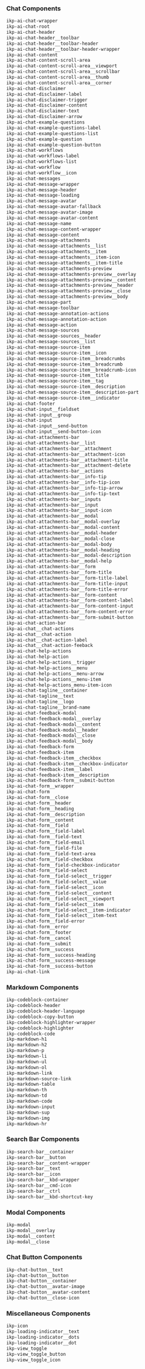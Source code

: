 ### Chat Components

```css
ikp-ai-chat-wrapper
ikp-ai-chat-root
ikp-ai-chat-header
ikp-ai-chat-header__toolbar
ikp-ai-chat-header__toolbar-header
ikp-ai-chat-header__toolbar-header-wrapper
ikp-ai-chat-content
ikp-ai-chat-content-scroll-area
ikp-ai-chat-content-scroll-area__viewport
ikp-ai-chat-content-scroll-area__scrollbar
ikp-ai-chat-content-scroll-area__thumb
ikp-ai-chat-content-scroll-area__corner
ikp-ai-chat-disclaimer
ikp-ai-chat-disclaimer-label
ikp-ai-chat-disclaimer-trigger
ikp-ai-chat-disclaimer-content
ikp-ai-chat-disclaimer-text
ikp-ai-chat-disclaimer-arrow
ikp-ai-chat-example-questions
ikp-ai-chat-example-questions-label
ikp-ai-chat-example-questions-list
ikp-ai-chat-example-question
ikp-ai-chat-example-question-button
ikp-ai-chat-workflows
ikp-ai-chat-workflows-label
ikp-ai-chat-workflows-list
ikp-ai-chat-workflow
ikp-ai-chat-workflow__icon
ikp-ai-chat-messages
ikp-ai-chat-message-wrapper
ikp-ai-chat-message-header
ikp-ai-chat-message-loading
ikp-ai-chat-message-avatar
ikp-ai-chat-message-avatar-fallback
ikp-ai-chat-message-avatar-image
ikp-ai-chat-message-avatar-content
ikp-ai-chat-message-name
ikp-ai-chat-message-content-wrapper
ikp-ai-chat-message-content
ikp-ai-chat-message-attachments
ikp-ai-chat-message-attachments__list
ikp-ai-chat-message-attachments__item
ikp-ai-chat-message-attachments__item-icon
ikp-ai-chat-message-attachments__item-title
ikp-ai-chat-message-attachments-preview
ikp-ai-chat-message-attachments-preview__overlay
ikp-ai-chat-message-attachments-preview__content
ikp-ai-chat-message-attachments-preview__header
ikp-ai-chat-message-attachments-preview__close
ikp-ai-chat-message-attachments-preview__body
ikp-ai-chat-message-part
ikp-ai-chat-message-toolbar
ikp-ai-chat-message-annotation-actions
ikp-ai-chat-message-annotation-action
ikp-ai-chat-message-action
ikp-ai-chat-message-sources
ikp-ai-chat-message-sources__header
ikp-ai-chat-message-sources__list
ikp-ai-chat-message-source-item
ikp-ai-chat-message-source-item__icon
ikp-ai-chat-message-source-item__breadcrumbs
ikp-ai-chat-message-source-item__breadcrumb
ikp-ai-chat-message-source-item__breadcrumb-icon
ikp-ai-chat-message-source-item__title
ikp-ai-chat-message-source-item__tag
ikp-ai-chat-message-source-item__description
ikp-ai-chat-message-source-item__description-part
ikp-ai-chat-message-source-item__indicator
ikp-ai-chat-footer
ikp-ai-chat-input__fieldset
ikp-ai-chat-input__group
ikp-ai-chat-input
ikp-ai-chat-input__send-button
ikp-ai-chat-input__send-button-icon
ikp-ai-chat-attachments-bar
ikp-ai-chat-attachments-bar__list
ikp-ai-chat-attachments-bar__attachment
ikp-ai-chat-attachments-bar__attachment-icon
ikp-ai-chat-attachments-bar__attachment-title
ikp-ai-chat-attachments-bar__attachment-delete
ikp-ai-chat-attachments-bar__actions
ikp-ai-chat-attachments-bar__info-tip
ikp-ai-chat-attachments-bar__info-tip-icon
ikp-ai-chat-attachments-bar__info-tip-arrow
ikp-ai-chat-attachments-bar__info-tip-text
ikp-ai-chat-attachments-bar__inputs
ikp-ai-chat-attachments-bar__input
ikp-ai-chat-attachments-bar__input-icon
ikp-ai-chat-attachments-bar__modal
ikp-ai-chat-attachments-bar__modal-overlay
ikp-ai-chat-attachments-bar__modal-content
ikp-ai-chat-attachments-bar__modal-header
ikp-ai-chat-attachments-bar__modal-close
ikp-ai-chat-attachments-bar__modal-body
ikp-ai-chat-attachments-bar__modal-heading
ikp-ai-chat-attachments-bar__modal-description
ikp-ai-chat-attachments-bar__modal-help
ikp-ai-chat-attachments-bar__form
ikp-ai-chat-attachments-bar__form-title
ikp-ai-chat-attachments-bar__form-title-label
ikp-ai-chat-attachments-bar__form-title-input
ikp-ai-chat-attachments-bar__form-title-error
ikp-ai-chat-attachments-bar__form-content
ikp-ai-chat-attachments-bar__form-content-label
ikp-ai-chat-attachments-bar__form-content-input
ikp-ai-chat-attachments-bar__form-content-error
ikp-ai-chat-attachments-bar__form-submit-button
ikp-ai-chat-action-bar
ikp-ai-chat__chat-actions
ikp-ai-chat__chat-action
ikp-ai-chat__chat-action-label
ikp-ai-chat__chat-action-feeback
ikp-ai-chat-help-actions
ikp-ai-chat-help-action
ikp-ai-chat-help-actions__trigger
ikp-ai-chat-help-actions__menu
ikp-ai-chat-help-actions__menu-arrow
ikp-ai-chat-help-actions__menu-item
ikp-ai-chat-help-actions_menu-item-icon
ikp-ai-chat-tagline__container
ikp-ai-chat-tagline__text
ikp-ai-chat-tagline__logo
ikp-ai-chat-tagline__brand-name
ikp-ai-chat-feedback-modal
ikp-ai-chat-feedback-modal__overlay
ikp-ai-chat-feedback-modal__content
ikp-ai-chat-feedback-modal__header
ikp-ai-chat-feedback-modal__close
ikp-ai-chat-feedback-modal__body
ikp-ai-chat-feedback-form
ikp-ai-chat-feedback-item
ikp-ai-chat-feedback-item__checkbox
ikp-ai-chat-feedback-item__checkbox-indicator
ikp-ai-chat-feedback-item__label
ikp-ai-chat-feedback-item__description
ikp-ai-chat-feedback-form__submit-button
ikp-ai-chat-form__wrapper
ikp-ai-chat-form
ikp-ai-chat-form__close
ikp-ai-chat-form__header
ikp-ai-chat-form__heading
ikp-ai-chat-form__description
ikp-ai-chat-form__content
ikp-ai-chat-form__field
ikp-ai-chat-form__field-label
ikp-ai-chat-form__field-text
ikp-ai-chat-form__field-email
ikp-ai-chat-form__field-file
ikp-ai-chat-form__field-text-area
ikp-ai-chat-form__field-checkbox
ikp-ai-chat-form__field-checkbox-indicator
ikp-ai-chat-form__field-select
ikp-ai-chat-form__field-select__trigger
ikp-ai-chat-form__field-select__value
ikp-ai-chat-form__field-select__icon
ikp-ai-chat-form__field-select__content
ikp-ai-chat-form__field-select__viewport
ikp-ai-chat-form__field-select__item
ikp-ai-chat-form__field-select__item-indicator
ikp-ai-chat-form__field-select__item-text
ikp-ai-chat-form__field-error
ikp-ai-chat-form__error
ikp-ai-chat-form__footer
ikp-ai-chat-form__cancel
ikp-ai-chat-form__submit
ikp-ai-chat-form__success
ikp-ai-chat-form__success-heading
ikp-ai-chat-form__success-message
ikp-ai-chat-form__success-button
ikp-ai-chat-link
```

### Markdown Components

```css
ikp-codeblock-container
ikp-codeblock-header
ikp-codeblock-header-language
ikp-codeblock-copy-button
ikp-codeblock-highlighter-wrapper
ikp-codeblock-highlighter
ikp-codeblock-code
ikp-markdown-h1
ikp-markdown-h2
ikp-markdown-p
ikp-markdown-li
ikp-markdown-ul
ikp-markdown-ol
ikp-markdown-link
ikp-markdown-source-link
ikp-markdown-table
ikp-markdown-th
ikp-markdown-td
ikp-markdown-code
ikp-markdown-input
ikp-markdown-sup
ikp-markdown-img
ikp-markdown-hr
```

### Search Bar Components

```css
ikp-search-bar__container
ikp-search-bar__button
ikp-search-bar__content-wrapper
ikp-search-bar__text
ikp-search-bar__icon
ikp-search-bar__kbd-wrapper
ikp-search-bar__cmd-icon
ikp-search-bar__ctrl
ikp-search-bar__kbd-shortcut-key
```

### Modal Components

```css
ikp-modal
ikp-modal__overlay
ikp-modal__content
ikp-modal__close
```

### Chat Button Components

```css
ikp-chat-button__text
ikp-chat-button__button
ikp-chat-button__container
ikp-chat-button__avatar-image
ikp-chat-button__avatar-content
ikp-chat-button__close-icon
```

### Miscellaneous Components

```css
ikp-icon
ikp-loading-indicator__text
ikp-loading-indicator__dots
ikp-loading-indicator__dot
ikp-view_toggle
ikp-view_toggle_button
ikp-view_toggle_icon
```

